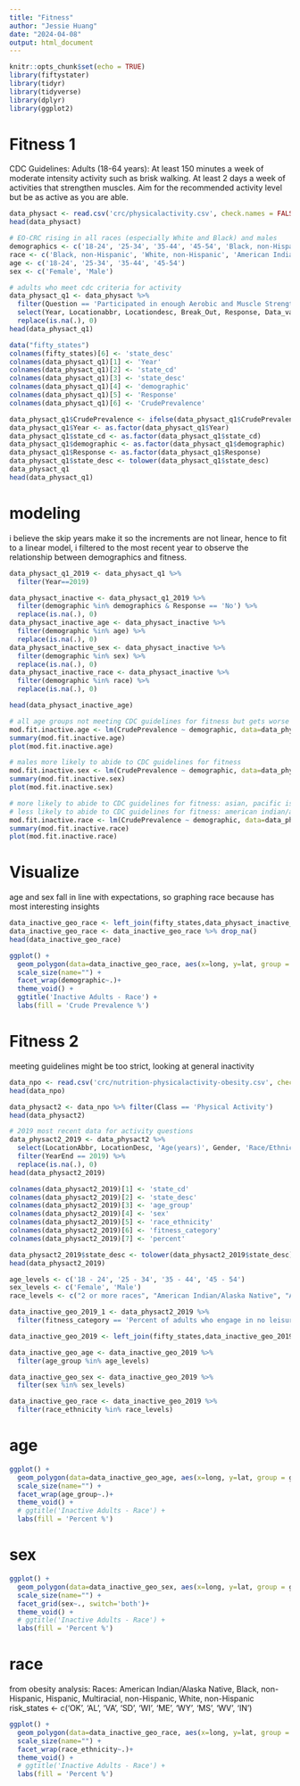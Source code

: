 ```yaml
---
title: "Fitness"
author: "Jessie Huang"
date: "2024-04-08"
output: html_document
---
```


```r
knitr::opts_chunk$set(echo = TRUE)
library(fiftystater)
library(tidyr)
library(tidyverse)
library(dplyr)
library(ggplot2)
```

# Fitness 1
CDC Guidelines:
Adults (18-64 years): At least 150 minutes a week of moderate intensity activity such as brisk walking. At least 2 days a week of activities that strengthen muscles. Aim for the recommended activity level but be as active as you are able.

```r
data_physact <- read.csv('crc/physicalactivity.csv', check.names = FALSE)
head(data_physact)
```

```r
# EO-CRC rising in all races (especially White and Black) and males
demographics <- c('18-24', '25-34', '35-44', '45-54', 'Black, non-Hispanic', 'White, non-Hispanic', 'American Indian or Alaskan Native, non-Hispanic', 'Asian, non-Hispanic', 'Native Hawaiian or other Pacific Islander, non-Hispanic', 'Multiracial, non-Hispanic', 'Other, non-Hispanic', 'Hispanic', 'Female', 'Male')
race <- c('Black, non-Hispanic', 'White, non-Hispanic', 'American Indian or Alaskan Native, non-Hispanic', 'Asian, non-Hispanic', 'Native Hawaiian or other Pacific Islander, non-Hispanic', 'Multiracial, non-Hispanic', 'Other, non-Hispanic', 'Hispanic')
age <- c('18-24', '25-34', '35-44', '45-54')
sex <- c('Female', 'Male')
```

```r
# adults who meet cdc criteria for activity
data_physact_q1 <- data_physact %>% 
  filter(Question == 'Participated in enough Aerobic and Muscle Strengthening exercises to meet guidelines (variable calculated from one or more BRFSS questions)') %>%
  select(Year, Locationabbr, Locationdesc, Break_Out, Response, Data_value) %>% 
  replace(is.na(.), 0)
head(data_physact_q1)
```

```r
data("fifty_states")
colnames(fifty_states)[6] <- 'state_desc'
colnames(data_physact_q1)[1] <- 'Year'
colnames(data_physact_q1)[2] <- 'state_cd'
colnames(data_physact_q1)[3] <- 'state_desc'
colnames(data_physact_q1)[4] <- 'demographic'
colnames(data_physact_q1)[5] <- 'Response'
colnames(data_physact_q1)[6] <- 'CrudePrevalence'

data_physact_q1$CrudePrevalence <- ifelse(data_physact_q1$CrudePrevalence!=0.0, data_physact_q1$CrudePrevalence/100, 0.0)
data_physact_q1$Year <- as.factor(data_physact_q1$Year)
data_physact_q1$state_cd <- as.factor(data_physact_q1$state_cd)
data_physact_q1$demographic <- as.factor(data_physact_q1$demographic)
data_physact_q1$Response <- as.factor(data_physact_q1$Response)
data_physact_q1$state_desc <- tolower(data_physact_q1$state_desc)
data_physact_q1
head(data_physact_q1)
```
# modeling 
i believe the skip years make it so the increments are not linear, hence to fit to a linear model, i filtered to the most recent year to observe the relationship between demographics and fitness. 

```r
data_physact_q1_2019 <- data_physact_q1 %>%
  filter(Year==2019)

data_physact_inactive <- data_physact_q1_2019 %>% 
  filter(demographic %in% demographics & Response == 'No') %>%
  replace(is.na(.), 0)
data_physact_inactive_age <- data_physact_inactive %>% 
  filter(demographic %in% age) %>%
  replace(is.na(.), 0)
data_physact_inactive_sex <- data_physact_inactive %>% 
  filter(demographic %in% sex) %>%
  replace(is.na(.), 0)
data_physact_inactive_race <- data_physact_inactive %>% 
  filter(demographic %in% race) %>%
  replace(is.na(.), 0)

head(data_physact_inactive_age)
```


```r
# all age groups not meeting CDC guidelines for fitness but gets worse with older groups
mod.fit.inactive.age <- lm(CrudePrevalence ~ demographic, data=data_physact_inactive_age)
summary(mod.fit.inactive.age)
plot(mod.fit.inactive.age)
```



```r
# males more likely to abide to CDC guidelines for fitness
mod.fit.inactive.sex <- lm(CrudePrevalence ~ demographic, data=data_physact_inactive_sex)
summary(mod.fit.inactive.sex)
plot(mod.fit.inactive.sex)
```



```r
# more likely to abide to CDC guidelines for fitness: asian, pacific islander (i suspect lack of data for significant decrease), and other
# less likely to abide to CDC guidelines for fitness: american indian/alaskan native, black, hispanic, multiracial, white
mod.fit.inactive.race <- lm(CrudePrevalence ~ demographic, data=data_physact_inactive_race)
summary(mod.fit.inactive.race)
plot(mod.fit.inactive.race)
```

# Visualize
age and sex fall in line with expectations, so graphing race because has most interesting insights

```r
data_inactive_geo_race <- left_join(fifty_states,data_physact_inactive_race, by='state_desc')
data_inactive_geo_race <- data_inactive_geo_race %>% drop_na()
head(data_inactive_geo_race)
```

```r
ggplot() + 
  geom_polygon(data=data_inactive_geo_race, aes(x=long, y=lat, group = group, fill=CrudePrevalence), color='white') + 
  scale_size(name="") + 
  facet_wrap(demographic~.)+
  theme_void() +
  ggtitle('Inactive Adults - Race') + 
  labs(fill = 'Crude Prevalence %')
```

# Fitness 2 

meeting guidelines might be too strict, looking at general inactivity
```r
data_npo <- read.csv('crc/nutrition-physicalactivity-obesity.csv', check.names = FALSE)
head(data_npo)

data_physact2 <- data_npo %>% filter(Class == 'Physical Activity')
head(data_physact2)
```

```r
# 2019 most recent data for activity questions
data_physact2_2019 <- data_physact2 %>% 
  select(LocationAbbr, LocationDesc, 'Age(years)', Gender, 'Race/Ethnicity', Question, Data_Value) %>%
  filter(YearEnd == 2019) %>%
  replace(is.na(.), 0)
head(data_physact2_2019)
```

```r
colnames(data_physact2_2019)[1] <- 'state_cd'
colnames(data_physact2_2019)[2] <- 'state_desc'
colnames(data_physact2_2019)[3] <- 'age_group'
colnames(data_physact2_2019)[4] <- 'sex'
colnames(data_physact2_2019)[5] <- 'race_ethnicity'
colnames(data_physact2_2019)[6] <- 'fitness_category'
colnames(data_physact2_2019)[7] <- 'percent'

data_physact2_2019$state_desc <- tolower(data_physact2_2019$state_desc)
head(data_physact2_2019)
```

```r
age_levels <- c('18 - 24', '25 - 34', '35 - 44', '45 - 54')
sex_levels <- c('Female', 'Male')
race_levels <- c("2 or more races", "American Indian/Alaska Native", "Asian", "Hawaiian/Pacific Islander", "Hispanic", "Non-Hispanic Black", "Non-Hispanic White", "Other")

data_inactive_geo_2019_1 <- data_physact2_2019 %>% 
  filter(fitness_category == 'Percent of adults who engage in no leisure-time physical activity')

data_inactive_geo_2019 <- left_join(fifty_states,data_inactive_geo_2019_1, by='state_desc')
```

```r
data_inactive_geo_age <- data_inactive_geo_2019 %>%
  filter(age_group %in% age_levels)

data_inactive_geo_sex <- data_inactive_geo_2019 %>%
  filter(sex %in% sex_levels)

data_inactive_geo_race <- data_inactive_geo_2019 %>%
  filter(race_ethnicity %in% race_levels)
```

# age
```r
ggplot() + 
  geom_polygon(data=data_inactive_geo_age, aes(x=long, y=lat, group = group, fill=percent), color='white') +
  scale_size(name="") + 
  facet_wrap(age_group~.)+
  theme_void() +
  # ggtitle('Inactive Adults - Race') + 
  labs(fill = 'Percent %')
```


# sex
```r
ggplot() + 
  geom_polygon(data=data_inactive_geo_sex, aes(x=long, y=lat, group = group, fill=percent), color='white') +
  scale_size(name="") + 
  facet_grid(sex~., switch='both')+
  theme_void() +
  # ggtitle('Inactive Adults - Race') + 
  labs(fill = 'Percent %')
```

# race
from obesity analysis:
Races: American Indian/Alaska Native, Black, non-Hispanic, Hispanic, Multiracial, non-Hispanic, White, non-Hispanic
risk_states <- c('OK', 'AL', 'VA', 'SD', 'WI', 'ME', 'WY', 'MS', 'WV', 'IN')
```r
ggplot() + 
  geom_polygon(data=data_inactive_geo_race, aes(x=long, y=lat, group = group, fill=percent), color='white') +
  scale_size(name="") + 
  facet_wrap(race_ethnicity~.)+
  theme_void() +
  # ggtitle('Inactive Adults - Race') + 
  labs(fill = 'Percent %')
```






